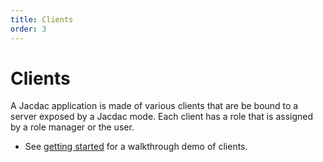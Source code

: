 ```yaml
---
title: Clients
order: 3
---
```


# Clients

A Jacdac application is made of various clients that are be bound to a server
exposed by a Jacdac mode.
Each client has a role that is assigned by a role manager or the user.

-   See [getting started](/clients/dotnet/getting-started/) for a walkthrough demo of clients.
